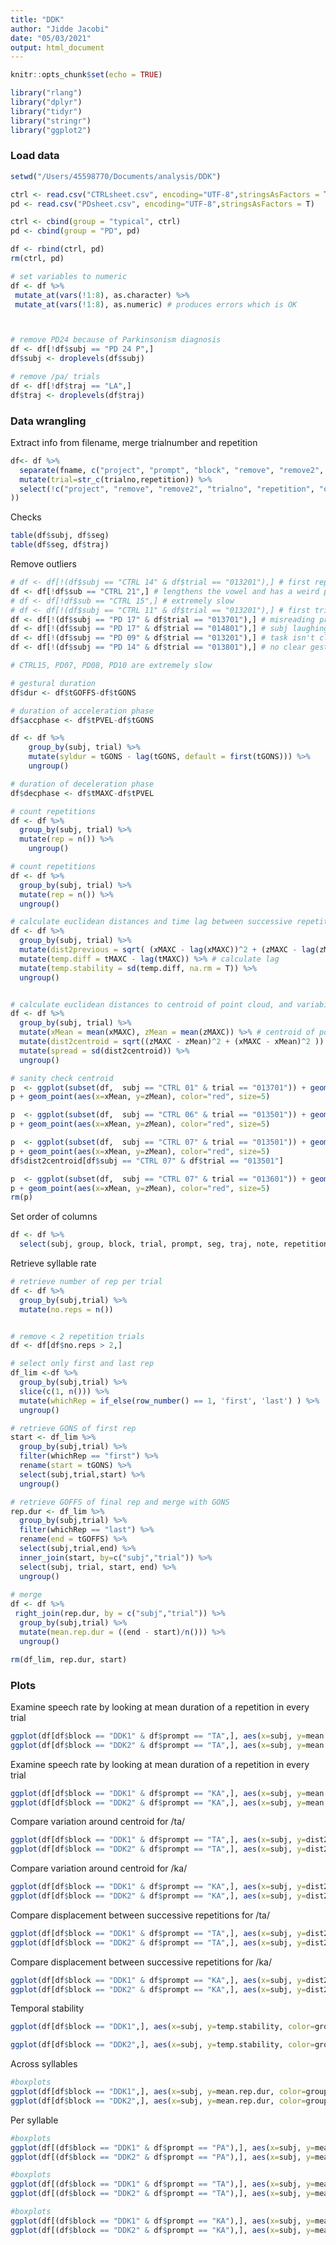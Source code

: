 ```yaml
---
title: "DDK"
author: "Jidde Jacobi"
date: "05/03/2021"
output: html_document
---
```

  
  
```r
knitr::opts_chunk$set(echo = TRUE)
```


```r
library("rlang")
library("dplyr")
library("tidyr")
library("stringr")
library("ggplot2")
```

### Load data
```r
setwd("/Users/45598770/Documents/analysis/DDK")

ctrl <- read.csv("CTRLsheet.csv", encoding="UTF-8",stringsAsFactors = T)
pd <- read.csv("PDsheet.csv", encoding="UTF-8",stringsAsFactors = T)

ctrl <- cbind(group = "typical", ctrl)
pd <- cbind(group = "PD", pd)

df <- rbind(ctrl, pd)
rm(ctrl, pd)

# set variables to numeric
df <- df %>% 
 mutate_at(vars(!1:8), as.character) %>%
 mutate_at(vars(!1:8), as.numeric) # produces errors which is OK



# remove PD24 because of Parkinsonism diagnosis
df <- df[!df$subj == "PD 24 P",]
df$subj <- droplevels(df$subj)

# remove /pa/ trials
df <- df[!df$traj == "LA",]
df$traj <- droplevels(df$traj)
```

### Data wrangling

Extract info from filename, merge trialnumber and repetition
```r
df<- df %>%
  separate(fname, c("project", "prompt", "block", "remove", "remove2", "trialno", "repetition"), sep = "_") %>%
  mutate(trial=str_c(trialno,repetition)) %>%
  select(!c("project", "remove", "remove2", "trialno", "repetition", "outl", "yGONS",	"yPVEL",	"yNONS",	"yMAXC",	"yNOFFS",	"yPVEL2",	"yGOFFS", "vGONS",	"vPVEL",	"vNONS",	"vMAXC",	"vNOFFS",	"vPVEL2",	"vGOFFS"
))
```

Checks
```r
table(df$subj, df$seg)
table(df$seg, df$traj)
```

Remove outliers
```r
# df <- df[!(df$subj == "CTRL 14" & df$trial == "013201"),] # first reps extremely slow
df <- df[!df$sub == "CTRL 21",] # lengthens the vowel and has a weird prosodic structure
# df <- df[!df$sub == "CTRL 15",] # extremely slow
# df <- df[!(df$subj == "CTRL 11" & df$trial == "013201"),] # first trial, reps extremely slow
df <- df[!(df$subj == "PD 17" & df$trial == "013701"),] # misreading prompt
df <- df[!(df$subj == "PD 17" & df$trial == "014801"),] # subj laughing during trial
df <- df[!(df$subj == "PD 09" & df$trial == "013201"),] # task isn't clear to subj
df <- df[!(df$subj == "PD 14" & df$trial == "013801"),] # no clear gestures

# CTRL15, PD07, PD08, PD10 are extremely slow
```



```r
# gestural duration
df$dur <- df$tGOFFS-df$tGONS

# duration of acceleration phase
df$accphase <- df$tPVEL-df$tGONS

df <- df %>%
    group_by(subj, trial) %>%
    mutate(syldur = tGONS - lag(tGONS, default = first(tGONS))) %>%
    ungroup()

# duration of deceleration phase
df$decphase <- df$tMAXC-df$tPVEL

# count repetitions
df <- df %>% 
  group_by(subj, trial) %>% 
  mutate(rep = n()) %>%
    ungroup()

# count repetitions
df <- df %>% 
  group_by(subj, trial) %>% 
  mutate(rep = n()) %>%
  ungroup()

# calculate euclidean distances and time lag between successive repetitions
df <- df %>%
  group_by(subj, trial) %>%
  mutate(dist2previous = sqrt( (xMAXC - lag(xMAXC))^2 + (zMAXC - lag(zMAXC))^2 )) %>% # calculate euclidean distances
  mutate(temp.diff = tMAXC - lag(tMAXC)) %>% # calculate lag
  mutate(temp.stability = sd(temp.diff, na.rm = T)) %>%
  ungroup()


# calculate euclidean distances to centroid of point cloud, and variability within the cloud
df <- df %>%
  group_by(subj, trial) %>%
  mutate(xMean = mean(xMAXC), zMean = mean(zMAXC)) %>% # centroid of point cloud
  mutate(dist2centroid = sqrt((zMAXC - zMean)^2 + (xMAXC - xMean)^2 )) %>%
  mutate(spread = sd(dist2centroid)) %>%
  ungroup()

# sanity check centroid
p  <- ggplot(subset(df,  subj == "CTRL 01" & trial == "013701")) + geom_point(aes(x=xMAXC, y=zMAXC))
p + geom_point(aes(x=xMean, y=zMean), color="red", size=5)

p  <- ggplot(subset(df,  subj == "CTRL 06" & trial == "013501")) + geom_point(aes(x=xMAXC, y=zMAXC))
p + geom_point(aes(x=xMean, y=zMean), color="red", size=5)

p  <- ggplot(subset(df,  subj == "CTRL 07" & trial == "013501")) + geom_point(aes(x=xMAXC, y=zMAXC))
p + geom_point(aes(x=xMean, y=zMean), color="red", size=5)
df$dist2centroid[df$subj == "CTRL 07" & df$trial == "013501"]

p  <- ggplot(subset(df,  subj == "CTRL 07" & trial == "013601")) + geom_point(aes(x=xMAXC, y=zMAXC))
p + geom_point(aes(x=xMean, y=zMean), color="red", size=5)
rm(p)
```


Set order of columns
```r
df <- df %>%
  select(subj, group, block, trial, prompt, seg, traj, note, repetitions, dur,accphase, decphase, rep, dist2previous, dist2centroid, temp.diff, everything())
```


Retrieve syllable rate

```r
# retrieve number of rep per trial
df <- df %>%
  group_by(subj,trial) %>%
  mutate(no.reps = n())


# remove < 2 repetition trials
df <- df[df$no.reps > 2,]

# select only first and last rep
df_lim <-df %>%
  group_by(subj,trial) %>%
  slice(c(1, n())) %>%
  mutate(whichRep = if_else(row_number() == 1, 'first', 'last') ) %>%
  ungroup()

# retrieve GONS of first rep
start <- df_lim %>%
  group_by(subj,trial) %>%
  filter(whichRep == "first") %>%
  rename(start = tGONS) %>%
  select(subj,trial,start) %>%
  ungroup()

# retrieve GOFFS of final rep and merge with GONS
rep.dur <- df_lim %>%
  group_by(subj,trial) %>%
  filter(whichRep == "last") %>%
  rename(end = tGOFFS) %>%
  select(subj,trial,end) %>%
  inner_join(start, by=c("subj","trial")) %>%
  select(subj, trial, start, end) %>%
  ungroup()
  
# merge
df <- df %>%
 right_join(rep.dur, by = c("subj","trial")) %>%
  group_by(subj,trial) %>%
  mutate(mean.rep.dur = ((end - start)/n())) %>%
  ungroup()

rm(df_lim, rep.dur, start)

```



### Plots
Examine speech rate by looking at mean duration of a repetition in every trial
```r
ggplot(df[df$block == "DDK1" & df$prompt == "TA",], aes(x=subj, y=mean.rep.dur, color=group)) + geom_boxplot() + labs(title="mean duration /ta/ repetition block 1", y="duration (ms)", x="Subject") 
ggplot(df[df$block == "DDK2" & df$prompt == "TA",], aes(x=subj, y=mean.rep.dur, color=group)) + geom_boxplot() + labs(title="mean duration /ta/ repetition block 2", y="duration (ms)", x="Subject") 
```


Examine speech rate by looking at mean duration of a repetition in every trial
```r
ggplot(df[df$block == "DDK1" & df$prompt == "KA",], aes(x=subj, y=mean.rep.dur, color=group)) + geom_boxplot() + labs(title="mean duration /ka/ repetition block 1", y="duration (ms)", x="Subject") 
ggplot(df[df$block == "DDK2" & df$prompt == "KA",], aes(x=subj, y=mean.rep.dur, color=group)) + geom_boxplot() + labs(title="mean duration /ka/ repetition block 2", y="duration (ms)", x="Subject") 
```

Compare variation around centroid for /ta/
```r
ggplot(df[df$block == "DDK1" & df$prompt == "TA",], aes(x=subj, y=dist2centroid, color=group)) + geom_boxplot() + labs(title="Distance to center of cloud in /ta/", y="Euclidian distance (mm)", x="Subject") 
ggplot(df[df$block == "DDK2" & df$prompt == "TA",], aes(x=subj, y=dist2centroid, color=group)) + geom_boxplot() + labs(title="Distance to center of cloud in /ta/", y="Euclidian distance (mm)", x="Subject") 
```


Compare variation around centroid for /ka/
```r
ggplot(df[df$block == "DDK1" & df$prompt == "KA",], aes(x=subj, y=dist2centroid, color=group)) + geom_boxplot() + labs(title="Distance to center of cloud in /ka/", y="Euclidian distance (mm)", x="Subject") 
ggplot(df[df$block == "DDK2" & df$prompt == "KA",], aes(x=subj, y=dist2centroid, color=group)) + geom_boxplot() + labs(title="Distance to center of cloud in /ka/", y="Euclidian distance (mm)", x="Subject") 
```


Compare displacement between successive repetitions for /ta/
```r
ggplot(df[df$block == "DDK1" & df$prompt == "TA",], aes(x=subj, y=dist2previous, color=group)) + geom_boxplot() + labs(title="Distance between successive repetitions in /ta/", y="Euclidian distance (mm)", x="Subject") 
ggplot(df[df$block == "DDK2" & df$prompt == "TA",], aes(x=subj, y=dist2previous, color=group)) + geom_boxplot() + labs(title="Distance between successive repetitions in /ta/", y="Euclidian distance (mm)", x="Subject") 
```


Compare displacement between successive repetitions for /ka/
```r
ggplot(df[df$block == "DDK1" & df$prompt == "KA",], aes(x=subj, y=dist2previous, color=group)) + geom_boxplot() + labs(title="Distance between successive repetitions in in /ka/", y="Euclidian distance (mm)", x="Subject") 
ggplot(df[df$block == "DDK2" & df$prompt == "KA",], aes(x=subj, y=dist2previous, color=group)) + geom_boxplot() + labs(title="Distance between successive repetitions in in /ka/", y="Euclidian distance (mm)", x="Subject") 
```


Temporal stability
```r
ggplot(df[df$block == "DDK1",], aes(x=subj, y=temp.stability, color=group)) + geom_boxplot() + labs(title="Temporal stability block 1", y="Variability", x="Subject")

ggplot(df[df$block == "DDK2",], aes(x=subj, y=temp.stability, color=group)) + geom_boxplot() + labs(title="Temporal stability block 2", y="Variability", x="Subject")
```



Across syllables
```r
#boxplots
ggplot(df[df$block == "DDK1",], aes(x=subj, y=mean.rep.dur, color=group)) + geom_boxplot() + labs(title="Gestural duration block 1", y="Gestural duration (ms)", x="Subjects") + ylim(0, 750)
ggplot(df[df$block == "DDK2",], aes(x=subj, y=mean.rep.dur, color=group)) + geom_boxplot() + labs(title="Gestural duration block 2", y="Gestural duration (ms)", x="Subjects") + ylim(0, 750)
```
Per syllable
```r
#boxplots
ggplot(df[(df$block == "DDK1" & df$prompt == "PA"),], aes(x=subj, y=mean.rep.dur, color=group)) + geom_boxplot() + labs(title="Gestural duration /p/ block 1", y="Gestural duration (ms)", x="Subjects") + ylim(0, 750)
ggplot(df[(df$block == "DDK2" & df$prompt == "PA"),], aes(x=subj, y=mean.rep.dur, color=group)) + geom_boxplot() + labs(title="Gestural duration /p/ block 2", y="Gestural duration (ms)", x="Subjects") + ylim(0, 750)
```

```r
#boxplots
ggplot(df[(df$block == "DDK1" & df$prompt == "TA"),], aes(x=subj, y=mean.rep.dur, color=group)) + geom_boxplot() + labs(title="Gestural duration /t/ block 1", y="Gestural duration (ms)", x="Subjects") + ylim(0, 750)
ggplot(df[(df$block == "DDK2" & df$prompt == "TA"),], aes(x=subj, y=mean.rep.dur, color=group)) + geom_boxplot() + labs(title="Gestural duration /t/ block 2", y="Gestural duration (ms)", x="Subjects") + ylim(0, 750)
```

```r
#boxplots
ggplot(df[(df$block == "DDK1" & df$prompt == "KA"),], aes(x=subj, y=mean.rep.dur, color=group)) + geom_boxplot() + labs(title="Gestural duration /k/ block 1", y="Gestural duration (ms)", x="Subjects") + ylim(0, 750)
ggplot(df[(df$block == "DDK2" & df$prompt == "KA"),], aes(x=subj, y=mean.rep.dur, color=group)) + geom_boxplot() + labs(title="Gestural duration /k/ block 2", y="Gestural duration (ms)", x="Subjects") + ylim(0, 750)
```
